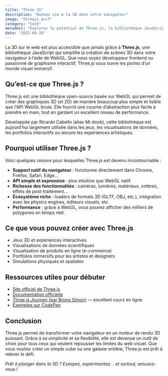 ```yaml
---
title: "Three JS"
description: "Donnez vie à la 3D dans votre navigateur"
image: "threejs.avif"
category: "tech"
metadesc: "Explorez le potentiel de Three.js, la bibliothèque JavaScript qui simplifie la création de scènes 3D interactives dans le navigateur. Idéal pour le web créatif, les visualisations et les expériences immersives."
date: "2025-04-10"
---
```


La 3D sur le web est plus accessible que jamais grâce à **Three.js**, une bibliothèque JavaScript qui simplifie la création de scènes 3D dans votre navigateur à l’aide de WebGL. Que vous soyez développeur frontend ou passionné de graphisme interactif, Three.js vous ouvre les portes d’un monde visuel immersif.

## Qu’est-ce que Three.js ?

Three.js est une bibliothèque open-source basée sur WebGL qui permet de créer des graphiques 3D (et 2D) de manière beaucoup plus simple et lisible que l'API WebGL brute. Elle fournit une couche d’abstraction plus facile à prendre en main, tout en gardant un excellent niveau de performance.

Développée par Ricardo Cabello (alias Mr.doob), cette bibliothèque est aujourd’hui largement utilisée dans les jeux, les visualisations de données, les portfolios interactifs ou encore les expériences artistiques.

## Pourquoi utiliser Three.js ?

Voici quelques raisons pour lesquelles Three.js est devenu incontournable :

- **Support natif du navigateur** : fonctionne directement dans Chrome, Firefox, Safari, Edge…
- **API simple et expressive** : plus intuitive que WebGL natif.
- **Richesse des fonctionnalités** : caméras, lumières, matériaux, ombres, effets de post-traitement…
- **Écosystème riche** : loaders de formats 3D (GLTF, OBJ, etc.), intégration avec les physics engines, éditeurs visuels, etc.
- **Performance** : grâce à WebGL, vous pouvez afficher des milliers de polygones en temps réel.

## Ce que vous pouvez créer avec Three.js

- Jeux 3D et expériences interactives
- Visualisations de données scientifiques
- Visualisation de produits en ligne (e-commerce)
- Portfolios immersifs pour les artistes et designers
- Simulations physiques et spatiales

## Ressources utiles pour débuter

- [Site officiel de Three.js](https://threejs.org/)
- [Documentation officielle](https://threejs.org/docs/)
- [Three.js Journey (par Bruno Simon)](https://threejs-journey.com/) — excellent cours en ligne
- [Exemples sur CodePen](https://codepen.io/tag/threejs/)

## Conclusion

Three.js permet de transformer votre navigateur en un moteur de rendu 3D puissant. Grâce à sa simplicité et sa flexibilité, elle est devenue un outil de choix pour tous ceux qui veulent repousser les limites du web visuel. Que vous vouliez créer un simple cube ou une galaxie entière, Three.js est prêt à relever le défi.

_Prêt à plonger dans la 3D ? Essayez, expérimentez… et surtout, amusez-vous !_
